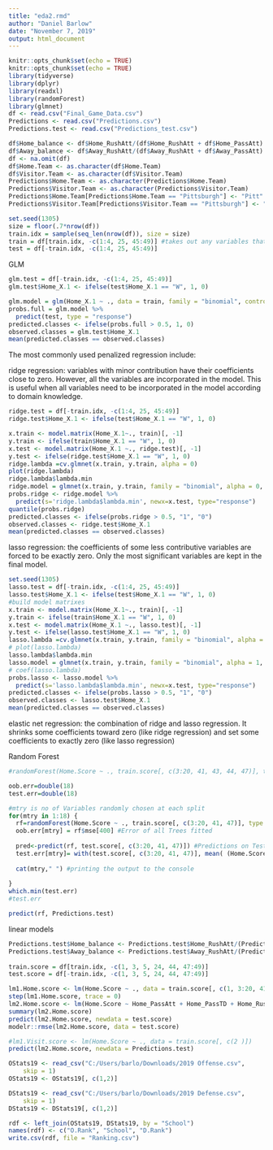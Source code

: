```yaml
---
title: "eda2.rmd"
author: "Daniel Barlow"
date: "November 7, 2019"
output: html_document
---
```


```r
knitr::opts_chunk$set(echo = TRUE)
knitr::opts_chunk$set(echo = TRUE)
library(tidyverse)
library(dplyr)
library(readxl)
library(randomForest)
library(glmnet)
df <- read.csv("Final_Game_Data.csv")
Predictions <- read.csv("Predictions.csv")
Predictions.test <- read.csv("Predictions_test.csv")
```

```r
df$Home_balance <- df$Home_RushAtt/(df$Home_RushAtt + df$Home_PassAtt)
df$Away_balance <- df$Away_RushAtt/(df$Away_RushAtt + df$Away_PassAtt)
df <- na.omit(df)
df$Home.Team <- as.character(df$Home.Team)
df$Visitor.Team <- as.character(df$Visitor.Team)
Predictions$Home.Team <- as.character(Predictions$Home.Team)
Predictions$Visitor.Team <- as.character(Predictions$Visitor.Team)
Predictions$Home.Team[Predictions$Home.Team == "Pittsburgh"] <- "Pitt"
Predictions$Visitor.Team[Predictions$Visitor.Team == "Pittsburgh"] <- "Pitt"
```

```r
set.seed(1305)
size = floor(.7*nrow(df))
train.idx = sample(seq_len(nrow(df)), size = size)
train = df[train.idx, -c(1:4, 25, 45:49)] #takes out any variables that have characters associated to them as well as spread, home.score, visitor.score, total
test = df[-train.idx, -c(1:4, 25, 45:49)]
```

GLM
```r
glm.test = df[-train.idx, -c(1:4, 25, 45:49)]
glm.test$Home_X.1 <- ifelse(test$Home_X.1 == "W", 1, 0)

glm.model = glm(Home_X.1 ~ ., data = train, family = "binomial", control = list(maxit = 50))
probs.full = glm.model %>% 
  predict(test, type = "response")
predicted.classes <- ifelse(probs.full > 0.5, 1, 0)
observed.classes = glm.test$Home_X.1
mean(predicted.classes == observed.classes)
```

The most commonly used penalized regression include:

ridge regression: variables with minor contribution have their coefficients close to zero. However, all the variables are incorporated in the model. This is useful when all variables need to be incorporated in the model according to domain knowledge.
```r
ridge.test = df[-train.idx, -c(1:4, 25, 45:49)]
ridge.test$Home_X.1 <- ifelse(test$Home_X.1 == "W", 1, 0)

x.train <- model.matrix(Home_X.1~., train)[, -1]
y.train <- ifelse(train$Home_X.1 == "W", 1, 0)
x.test <- model.matrix(Home_X.1 ~., ridge.test)[, -1]
y.test <- ifelse(ridge.test$Home_X.1 == "W", 1, 0)
ridge.lambda =cv.glmnet(x.train, y.train, alpha = 0)
plot(ridge.lambda)
ridge.lambda$lambda.min
ridge.model = glmnet(x.train, y.train, family = "binomial", alpha = 0, lambda = ridge.lambda$lambda.min)
probs.ridge <- ridge.model %>% 
  predict(s='ridge.lambda$lambda.min', newx=x.test, type="response")
quantile(probs.ridge)
predicted.classes <- ifelse(probs.ridge > 0.5, "1", "0")
observed.classes <- ridge.test$Home_X.1
mean(predicted.classes == observed.classes)
```

lasso regression: the coefficients of some less contributive variables are forced to be exactly zero. Only the most significant variables are kept in the final model.
```r
set.seed(1305)
lasso.test = df[-train.idx, -c(1:4, 25, 45:49)]
lasso.test$Home_X.1 <- ifelse(test$Home_X.1 == "W", 1, 0)
#build model matrixes
x.train <- model.matrix(Home_X.1~., train)[, -1]
y.train <- ifelse(train$Home_X.1 == "W", 1, 0)
x.test <- model.matrix(Home_X.1 ~., lasso.test)[, -1]
y.test <- ifelse(lasso.test$Home_X.1 == "W", 1, 0)
lasso.lambda =cv.glmnet(x.train, y.train, family = "binomial", alpha = 1)
# plot(lasso.lambda)
lasso.lambda$lambda.min
lasso.model = glmnet(x.train, y.train, family = "binomial", alpha = 1, lambda = lasso.lambda$lambda.min)
# coef(lasso.lambda)
probs.lasso <- lasso.model %>% 
  predict(s='lasso.lambda$lambda.min', newx=x.test, type="response")
predicted.classes <- ifelse(probs.lasso > 0.5, "1", "0")
observed.classes <- lasso.test$Home_X.1
mean(predicted.classes == observed.classes)
```

elastic net regression: the combination of ridge and lasso regression. It shrinks some coefficients toward zero (like ridge regression) and set some coefficients to exactly zero (like lasso regression)


Random Forest
```r
#randomForest(Home.Score ~ ., train.score[, c(3:20, 41, 43, 44, 47)], type = "regression")

oob.err=double(18)
test.err=double(18)

#mtry is no of Variables randomly chosen at each split
for(mtry in 1:18) {
  rf=randomForest(Home.Score ~ ., train.score[, c(3:20, 41, 47)], type = "regression", mtry=mtry, ntree=400) 
  oob.err[mtry] = rf$mse[400] #Error of all Trees fitted
  
  pred<-predict(rf, test.score[, c(3:20, 41, 47)]) #Predictions on Test Set for each Tree
  test.err[mtry]= with(test.score[, c(3:20, 41, 47)], mean( (Home.Score - pred)^2)) #Mean Squared Test Error
  
  cat(mtry," ") #printing the output to the console
  
}
which.min(test.err)
#test.err

predict(rf, Predictions.test)
```

linear models
```r
Predictions.test$Home_balance <- Predictions.test$Home_RushAtt/(Predictions.test$Home_RushAtt + Predictions.test$Home_PassAtt)
Predictions.test$Away_balance <- Predictions.test$Away_RushAtt/(Predictions.test$Away_RushAtt + Predictions.test$Away_PassAtt)
  
train.score = df[train.idx, -c(1, 3, 5, 24, 44, 47:49)]
test.score = df[-train.idx, -c(1, 3, 5, 24, 44, 47:49)]

lm1.Home.score <- lm(Home.Score ~ ., data = train.score[, c(1, 3:20, 41, 43, 44, 47)])
step(lm1.Home.score, trace = 0)
lm2.Home.score <- lm(Home.Score ~ Home_PassAtt + Home_PassTD + Home_RushYds + Home_RushTD + Home_XPA + Home_FGM + Home_FGPercent + Home.O.Rank, data = train.score[, c(1, 3:20, 41, 43, 44, 47)])
summary(lm2.Home.score)
predict(lm2.Home.score, newdata = test.score)
modelr::rmse(lm2.Home.score, data = test.score)

#lm1.Visit.score <- lm(Home.Score ~ ., data = train.score[, c(2 )])
predict(lm2.Home.score, newdata = Predictions.test)
```

```r
OStats19 <- read_csv("C:/Users/barlo/Downloads/2019 Offense.csv", 
    skip = 1)
OStats19 <- OStats19[, c(1,2)]

DStats19 <- read_csv("C:/Users/barlo/Downloads/2019 Defense.csv", 
    skip = 1)
DStats19 <- DStats19[, c(1,2)]

rdf <- left_join(OStats19, DStats19, by = "School")
names(rdf) <- c("O.Rank", "School", "D.Rank")
write.csv(rdf, file = "Ranking.csv")
```


